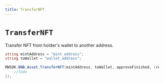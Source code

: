 ```yaml
---
title: TransferNFT
---
```


# `TransferNFT`

Transfer NFT from holder's wallet to another address.

```csharp
string mintAddress = "mint_address";
string toWallet = "wallet_address";

MWSDK.BNB.Asset.TransferNFT(mintAddress, toWallet, approveFinished, (res) => {
    //todo
});
```